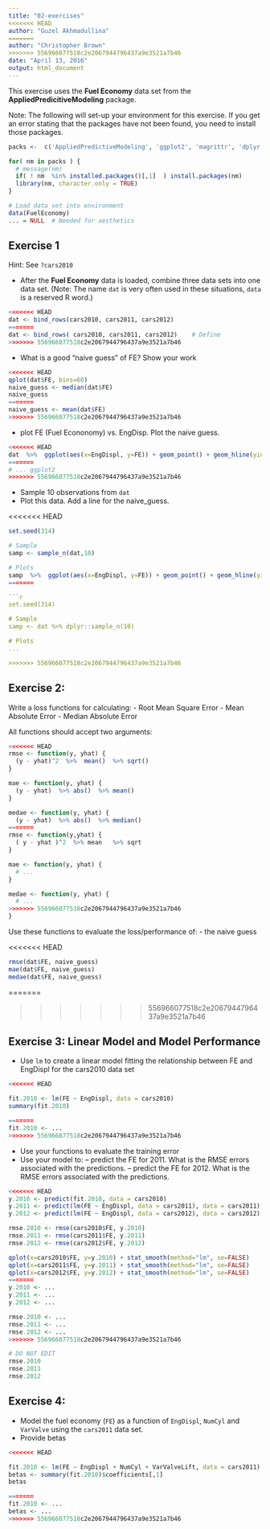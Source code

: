 ```yaml
---
title: "02-exercises"
<<<<<<< HEAD
author: "Guzel Akhmadullina"
=======
author: "Christopher Brown"
>>>>>>> 556966077518c2e2067944796437a9e3521a7b46
date: "April 13, 2016"
output: html_document
---
```


This exercise uses the **Fuel Economy** data set from the **AppliedPredicitiveModeling** package.

Note: The following will set-up your environment for this exercise. If you get an error stating that the packages have not been found, you need to install those packages.


```r

packs <-  c('AppliedPredictiveModeling', 'ggplot2', 'magrittr', 'dplyr')

for( nm in packs ) { 
  # message(nm)
  if( ! nm  %in% installed.packages()[,1]  ) install.packages(nm)
  library(nm, character.only = TRUE)
}

# Load data set into environment
data(FuelEconomy)
... = NULL  # Needed for aesthetics 

```



## Exercise 1

Hint: See `?cars2010`


- After the **Fuel Economy** data is loaded, combine three data sets into one data set. (Note: The name `dat` is very often used in these situations, `data` is a reserved R word.)  

```r
<<<<<<< HEAD
dat <- bind_rows(cars2010, cars2011, cars2012)      
=======
dat <- bind_rows( cars2010, cars2011, cars2012)    # Define 
>>>>>>> 556966077518c2e2067944796437a9e3521a7b46
```


- What is a good "naive guess" of FE? Show your work

```r
<<<<<<< HEAD
qplot(dat$FE, bins=60)
naive_guess <- median(dat$FE)
naive_guess
=======
naive_guess <- mean(dat$FE)
>>>>>>> 556966077518c2e2067944796437a9e3521a7b46
```


- plot FE (Fuel Econonomy) vs. EngDisp. Plot the naive guess.

```r
<<<<<<< HEAD
dat  %>%  ggplot(aes(x=EngDispl, y=FE)) + geom_point() + geom_hline(yintercept = naive_guess, color="red") + stat_smooth(method="lm", se=FALSE) 
=======
# ... ggplot2  
>>>>>>> 556966077518c2e2067944796437a9e3521a7b46
```

- Sample 10 observations from `dat`
- Plot this data. Add a line for the naive_guess. 

<<<<<<< HEAD
```r

set.seed(314)

# Sample 
samp <- sample_n(dat,10) 

# Plots 
samp  %>%  ggplot(aes(x=EngDispl, y=FE)) + geom_point() + geom_hline(yintercept = naive_guess, color="red") + stat_smooth(method="lm", se=FALSE) 
=======

```r

set.seed(314) 

# Sample 
samp <- dat %>% dplyr::sample_n(10) 

# Plots 
...

>>>>>>> 556966077518c2e2067944796437a9e3521a7b46

```


## Exercise 2:


Write a loss functions for calculating:
- Root Mean Square Error
- Mean Absolute Error
- Median Absolute Error

All functions should accept two arguments: 


```r

<<<<<<< HEAD
rmse <- function(y, yhat) {
  (y - yhat)^2  %>%  mean()  %>% sqrt()
}

mae <- function(y, yhat) {
  (y - yhat)  %>% abs()  %>% mean()
}

medae <- function(y, yhat) { 
  (y - yhat)  %>% abs()  %>% median()
=======
rmse <- function(y,yhat) {
  ( y - yhat )^2  %>% mean   %>% sqrt 
}

mae <- function(y, yhat) {
  # ...
}

medae <- function(y, yhat) { 
  # ...
>>>>>>> 556966077518c2e2067944796437a9e3521a7b46
}

```

Use these functions to evaluate the loss/performance of:
- the naive guess

<<<<<<< HEAD
```r

rmse(dat$FE, naive_guess)
mae(dat$FE, naive_guess)
medae(dat$FE, naive_guess)

```
=======

>>>>>>> 556966077518c2e2067944796437a9e3521a7b46

## Exercise 3: Linear Model and Model Performance 

- Use `lm` to create a linear model fitting the relationship between FE and EngDispl for the cars2010 data set


```r
<<<<<<< HEAD

fit.2010 <- lm(FE ~ EngDispl, data = cars2010)
summary(fit.2010)

=======
fit.2010 <- ... 
>>>>>>> 556966077518c2e2067944796437a9e3521a7b46
```

- Use your functions to evaluate the training error
- Use your model to:
-- predict the FE for 2011. What is the RMSE errors associated with the predictions.
-- predict the FE for 2012. What is the RMSE errors associated with the predictions.

```r

<<<<<<< HEAD
y.2010 <- predict(fit.2010, data = cars2010)
y.2011 <- predict(lm(FE ~ EngDispl, data = cars2011), data = cars2011)
y.2012 <- predict(lm(FE ~ EngDispl, data = cars2012), data = cars2012)

rmse.2010 <- rmse(cars2010$FE, y.2010)
rmse.2011 <- rmse(cars2011$FE, y.2011)
rmse.2012 <- rmse(cars2012$FE, y.2012) 

qplot(x=cars2010$FE, y=y.2010) + stat_smooth(method="lm", se=FALSE)
qplot(x=cars2011$FE, y=y.2011) + stat_smooth(method="lm", se=FALSE)
qplot(x=cars2012$FE, y=y.2012) + stat_smooth(method="lm", se=FALSE)
=======
y.2010 <- ... 
y.2011 <- ... 
y.2012 <- ...

rmse.2010 <- ...
rmse.2011 <- ...
rmse.2012 <- ... 
>>>>>>> 556966077518c2e2067944796437a9e3521a7b46

```


```r
# DO NOT EDIT 
rmse.2010 
rmse.2011
rmse.2012
```


## Exercise 4: 

- Model the fuel economy (`FE`) as a function of `EngDispl`, `NumCyl` and `VarValve` using the `cars2011` data set.  
- Provide betas


```r
<<<<<<< HEAD

fit.2010 <- lm(FE ~ EngDispl + NumCyl + VarValveLift, data = cars2011)
betas <- summary(fit.2010)$coefficients[,1]
betas

=======
fit.2010 <- ...
betas <- ...
>>>>>>> 556966077518c2e2067944796437a9e3521a7b46
```
